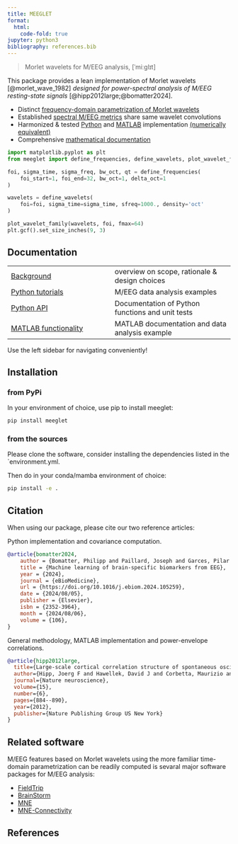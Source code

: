 ```yaml
---
title: MEEGLET
format:
  html:
    code-fold: true
jupyter: python3
bibliography: references.bib
---
```


> Morlet wavelets for M/EEG analysis, [ˈmiːglɪt]

This package provides a lean implementation of Morlet wavelets [@morlet_wave_1982] *designed for power-spectral analysis of M/EEG resting-state signals* [@hipp2012large;@bomatter2024].

- Distinct [frequency-domain parametrization of Morlet wavelets](background/0_tour.html#power-spectral-density-in-units-of-µv²oct)
- Established [spectral M/EEG metrics](background/0_tour.html#overview-on-implemented-meeg-spectral-metrics) share same wavelet convolutions
- Harmonized & tested [Python](api/wavelets.html) and [MATLAB](matlab/matlab_functions.html) implementation [(numerically equivalent)](./api/wavelets.html#more-unit-tests-and-validation)
- Comprehensive [mathematical documentation](background/1_background_wavelets.html)


```python
import matplotlib.pyplot as plt
from meeglet import define_frequencies, define_wavelets, plot_wavelet_family

foi, sigma_time, sigma_freq, bw_oct, qt = define_frequencies(
    foi_start=1, foi_end=32, bw_oct=1, delta_oct=1
)

wavelets = define_wavelets(
    foi=foi, sigma_time=sigma_time, sfreq=1000., density='oct'
)

plot_wavelet_family(wavelets, foi, fmax=64)
plt.gcf().set_size_inches(9, 3)
```

## Documentation
|                                           |                                                  |
|:------------------------------------------|:-------------------------------------------------|
| [Background](background/index.html)       | overview on scope, rationale & design choices    |
| [Python tutorials](tutorials/index.html)  | M/EEG data analysis examples                     |
| [Python API](api/index.html)              | Documentation of Python functions and unit tests |
| [MATLAB functionality](matlab/index.html) | MATLAB documentation and data analysis example   |

Use the left sidebar for navigating conveniently!

## Installation

### from PyPi

In your environment of choice, use pip to install meeglet:

```bash
pip install meeglet
```

### from the sources

Please clone the software, consider installing the dependencies listed in the \`environment.yml.

Then do in your conda/mamba environment of choice:

``` bash
pip install -e .
```

## Citation

When using our package, please cite our two reference articles:

Python implementation and covariance computation.

``` bibtex
@article{bomatter2024,
	author = {Bomatter, Philipp and Paillard, Joseph and Garces, Pilar and Hipp, J{\"o}rg and Engemann, Denis-Alexander},
	title = {Machine learning of brain-specific biomarkers from EEG},
	year = {2024},
	journal = {eBioMedicine},
	url = {https://doi.org/10.1016/j.ebiom.2024.105259},
	date = {2024/08/05},
	publisher = {Elsevier},
	isbn = {2352-3964},
	month = {2024/08/06},
	volume = {106},
}
```

General methodology, MATLAB implementation and power-envelope correlations.

``` bibtex
@article{hipp2012large,
  title={Large-scale cortical correlation structure of spontaneous oscillatory activity},
  author={Hipp, Joerg F and Hawellek, David J and Corbetta, Maurizio and Siegel, Markus and Engel, Andreas K},
  journal={Nature neuroscience},
  volume={15},
  number={6},
  pages={884--890},
  year={2012},
  publisher={Nature Publishing Group US New York}
}
```

## Related software

M/EEG features based on Morlet wavelets using the more familiar time-domain parametrization can be readily computed is sevaral major software packages for M/EEG analysis:

- [FieldTrip](https://www.fieldtriptoolbox.org/)
- [BrainStorm](https://neuroimage.usc.edu/brainstorm/)
- [MNE](https://mne.tools/stable/index.html)
- [MNE-Connectivity](https://mne.tools/mne-connectivity/stable/index.html)

## References
